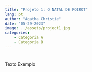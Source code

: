 ---
title: "Projeto 1: O NATAL DE POIROT"
lang: pt
author: "Agatha Christie"
date: "05-29-2023"
image: ../assets/project1.jpg
categories:
    - Categoria A
    - Categoria B
---

# 

Texto Exemplo
